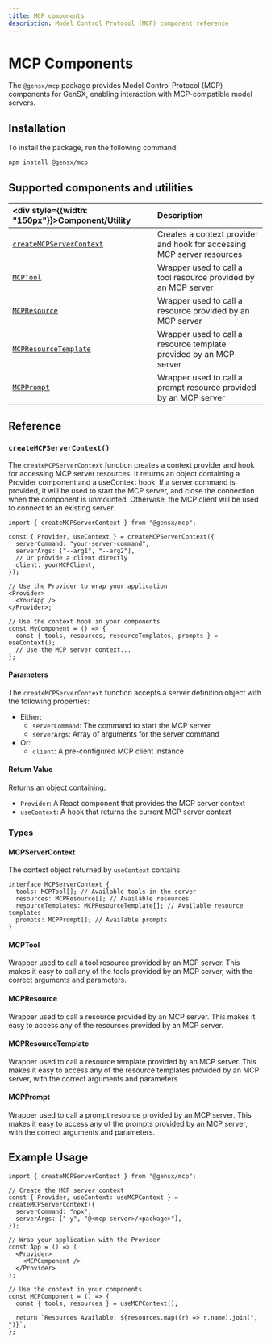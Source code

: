 ```yaml
---
title: MCP components
description: Model Control Protocol (MCP) component reference
---
```


# MCP Components

The `@gensx/mcp` package provides Model Control Protocol (MCP) components for GenSX, enabling interaction with MCP-compatible model servers.

## Installation

To install the package, run the following command:

```bash
npm install @gensx/mcp
```

## Supported components and utilities

| <div style={{width: "150px"}}>Component/Utility</div> | Description                                                            |
| :---------------------------------------------------- | :--------------------------------------------------------------------- |
| [`createMCPServerContext`](#createmcpservercontext)   | Creates a context provider and hook for accessing MCP server resources |
| [`MCPTool`](#mcptool)                                 | Wrapper used to call a tool resource provided by an MCP server         |
| [`MCPResource`](#mcpresource)                         | Wrapper used to call a resource provided by an MCP server              |
| [`MCPResourceTemplate`](#mcpresourcetemplate)         | Wrapper used to call a resource template provided by an MCP server     |
| [`MCPPrompt`](#mcpprompt)                             | Wrapper used to call a prompt resource provided by an MCP server       |

## Reference

### `createMCPServerContext()`

The `createMCPServerContext` function creates a context provider and hook for accessing MCP server resources. It returns an object containing a Provider component and a useContext hook.
If a server command is provided, it will be used to start the MCP server, and close the connection when the component is unmounted. Otherwise, the MCP client will be used to connect to an existing server.

```tsx
import { createMCPServerContext } from "@gensx/mcp";

const { Provider, useContext } = createMCPServerContext({
  serverCommand: "your-server-command",
  serverArgs: ["--arg1", "--arg2"],
  // Or provide a client directly
  client: yourMCPClient,
});

// Use the Provider to wrap your application
<Provider>
  <YourApp />
</Provider>;

// Use the context hook in your components
const MyComponent = () => {
  const { tools, resources, resourceTemplates, prompts } = useContext();
  // Use the MCP server context...
};
```

#### Parameters

The `createMCPServerContext` function accepts a server definition object with the following properties:

- Either:
  - `serverCommand`: The command to start the MCP server
  - `serverArgs`: Array of arguments for the server command
- Or:
  - `client`: A pre-configured MCP client instance

#### Return Value

Returns an object containing:

- `Provider`: A React component that provides the MCP server context
- `useContext`: A hook that returns the current MCP server context

### Types

#### MCPServerContext

The context object returned by `useContext` contains:

```tsx
interface MCPServerContext {
  tools: MCPTool[]; // Available tools in the server
  resources: MCPResource[]; // Available resources
  resourceTemplates: MCPResourceTemplate[]; // Available resource templates
  prompts: MCPPrompt[]; // Available prompts
}
```

#### MCPTool

Wrapper used to call a tool resource provided by an MCP server. This makes it easy to call any of the tools provided by an MCP server, with the correct arguments and parameters.

#### MCPResource

Wrapper used to call a resource provided by an MCP server. This makes it easy to access any of the resources provided by an MCP server.

#### MCPResourceTemplate

Wrapper used to call a resource template provided by an MCP server. This makes it easy to access any of the resource templates provided by an MCP server, with the correct arguments and parameters.

#### MCPPrompt

Wrapper used to call a prompt resource provided by an MCP server. This makes it easy to access any of the prompts provided by an MCP server, with the correct arguments and parameters.

## Example Usage

```tsx
import { createMCPServerContext } from "@gensx/mcp";

// Create the MCP server context
const { Provider, useContext: useMCPContext } = createMCPServerContext({
  serverCommand: "npx",
  serverArgs: ["-y", "@<mcp-server>/<package>"],
});

// Wrap your application with the Provider
const App = () => (
  <Provider>
    <MCPComponent />
  </Provider>
);

// Use the context in your components
const MCPComponent = () => {
  const { tools, resources } = useMCPContext();

  return `Resources Available: ${resources.map((r) => r.name).join(", ")}`;
};
```
